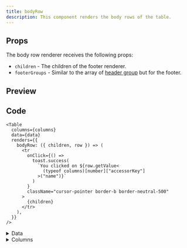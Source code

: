 ```yaml
---
title: bodyRow
description: This component renders the body rows of the table.
---
```


## Props

The body row renderer receives the following props:

- `children` - The children of the footer renderer.
- `footerGroups` - Similar to the array of [header group](/docs/core-apis/header-group) but for the footer.

## Preview

<Example renderer="bodyRow" />

## Code

```tsx
<Table
  columns={columns}
  data={data}
  renders={{
    bodyRow: ({ children, row }) => (
      <tr
        onClick={() =>
          toast.success(
            `You clicked on ${row.getValue<
              (typeof columns)[number]["accessorKey"]
            >("name")}`
          )
        }
        className="cursor-pointer border-b border-neutral-500"
      >
        {children}
      </tr>
    ),
  }}
/>
```

<details>
<summary>Data</summary>

```tsx
type Data = {
  name: string
  email: string
  stance: "mongo" | "goofy"
}

const [data, setData] = React.useState<Data[]>([
  { name: "Touha", email: "touha@example.com", stance: "mongo" },
  { name: "Sadman", email: "sadman@example.com", stance: "goofy" },
  { name: "Otaku Dev", email: "otakudev@example.com", stance: "mongo" },
  {
    name: "Tony",
    email: "tonny@example.com",
    stance: "goofy",
  },
  {
    name: "Rodney",
    email: "rodney@example.com",
    stance: "goofy",
  },
  {
    name: "Kareem",
    email: "kareem@example.com",
    stance: "mongo",
  },
  {
    name: "Eric",
    email: "bob@example.com",
    stance: "mongo",
  },
  {
    name: "Bam",
    email: "bam@example.com",
    stance: "goofy",
  },
  {
    name: "Nyjah",
    email: "nyjah@example.com",
    stance: "goofy",
  },
  {
    name: "Andrew",
    email: "andrew@example.com",
    stance: "mongo",
  },
  {
    name: "Lizzie",
    email: "lizzie@example.com",
    stance: "goofy",
  },
  { name: "Leticia", email: "leticia@example.com", stance: "goofy" },
])
```

</details>

<details>
<summary>Columns</summary>

```tsx
const columns = [
  { accessorKey: "name", header: "Name" },
  { accessorKey: "email", header: "Email" },
  { accessorKey: "stance", header: "Stance" },
] satisfies ColumnDef<Data, unknown>[]
```

</details>
